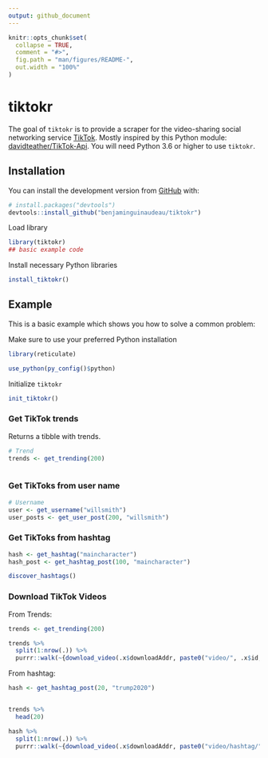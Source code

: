 ```yaml
---
output: github_document
---
```


<!-- README.md is generated from README.Rmd. Please edit that file -->

```r
knitr::opts_chunk$set(
  collapse = TRUE,
  comment = "#>",
  fig.path = "man/figures/README-",
  out.width = "100%"
)
```

# tiktokr

<!-- badges: start -->
<!-- badges: end -->

The goal of `tiktokr` is to provide a scraper for the video-sharing social networking service [TikTok](http://tiktok.com/). Mostly inspired by this Python module: [davidteather/TikTok-Api](https://github.com/davidteather/TikTok-Api). You will need Python 3.6 or higher to use `tiktokr`.

## Installation

You can install the development version from [GitHub](https://github.com/) with:

```r
# install.packages("devtools")
devtools::install_github("benjaminguinaudeau/tiktokr")
```

Load library

```r
library(tiktokr)
## basic example code
```

Install necessary Python libraries

```r
install_tiktokr()
```


## Example

This is a basic example which shows you how to solve a common problem:

Make sure to use your preferred Python installation

```r
library(reticulate)

use_python(py_config()$python)

```

Initialize `tiktokr`

```r
init_tiktokr()

```

### Get TikTok trends

Returns a tibble with trends.


```r
# Trend
trends <- get_trending(200)



```

### Get TikToks from user name

```r
# Username
user <- get_username("willsmith")
user_posts <- get_user_post(200, "willsmith")

```

### Get TikToks from hashtag

```r
hash <- get_hashtag("maincharacter")
hash_post <- get_hashtag_post(100, "maincharacter")

discover_hashtags()

```

### Download TikTok Videos

From Trends:

```r
trends <- get_trending(200)

trends %>%
  split(1:nrow(.)) %>% 
  purrr::walk(~{download_video(.x$downloadAddr, paste0("video/", .x$id, ".mp4"))})

```

From hashtag:

```r

hash <- get_hashtag_post(20, "trump2020")


trends %>%
  head(20) 

hash %>%
  split(1:nrow(.)) %>% 
  purrr::walk(~{download_video(.x$downloadAddr, paste0("video/hashtag/", .x$id, ".mp4"))})

```


